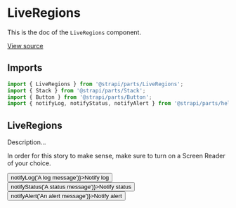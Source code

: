 <!--- LiveRegions.stories.mdx --->


<Meta title="Design System/Molecules/LiveRegions" component={LiveRegions} />

# LiveRegions

This is the doc of the `LiveRegions` component.

[View source](https://github.com/strapi/parts/tree/develop/packages/strapi-parts/src/LiveRegions)

## Imports

```js
import { LiveRegions } from '@strapi/parts/LiveRegions';
import { Stack } from '@strapi/parts/Stack';
import { Button } from '@strapi/parts/Button';
import { notifyLog, notifyStatus, notifyAlert } from '@strapi/parts/helpers';
```

## LiveRegions

Description...

<Canvas>
  <Story name="base">
    <div>
      <p>In order for this story to make sense, make sure to turn on a Screen Reader of your choice.</p>
      <Stack horizontal size={2}>
        <Button onClick={() => notifyLog('A log message')}>Notify log</Button>
        <Button onClick={() => notifyStatus('A status message')}>Notify status</Button>
        <Button onClick={() => notifyAlert('An alert message')}>Notify alert</Button>
      </Stack>
    </div>
  </Story>
</Canvas>
